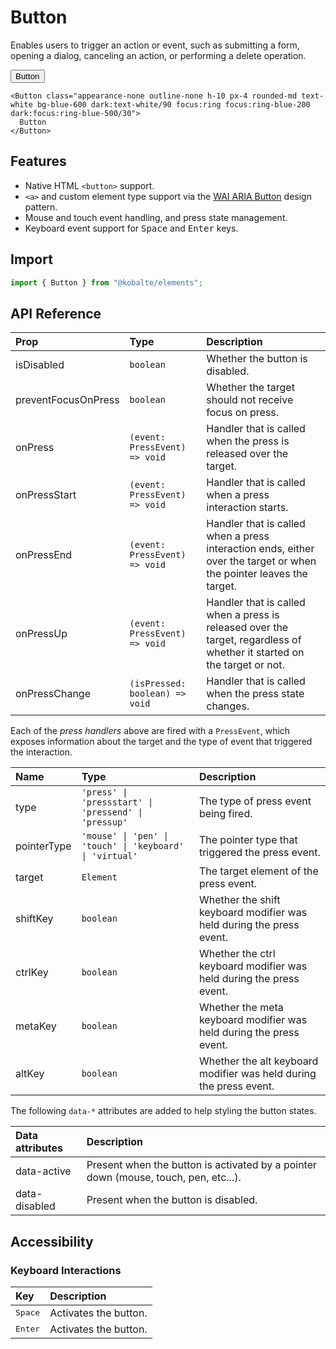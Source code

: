 

# Button

Enables users to trigger an action or event, such as submitting a form, opening a dialog, canceling an action, or performing a delete operation.

<Preview isCentered>
  <Button class="appearance-none outline-none h-10 px-4 rounded-md text-white bg-blue-600 dark:text-white/90 focus:ring focus:ring-blue-200 dark:focus:ring-blue-500/30">
    Button
  </Button>
</Preview>

```tsx
<Button class="appearance-none outline-none h-10 px-4 rounded-md text-white bg-blue-600 dark:text-white/90 focus:ring focus:ring-blue-200 dark:focus:ring-blue-500/30">
  Button
</Button>
```

## Features

- Native HTML `<button>` support.
- `<a>` and custom element type support via the [WAI ARIA Button](https://www.w3.org/WAI/ARIA/apg/patterns/button/) design pattern.
- Mouse and touch event handling, and press state management.
- Keyboard event support for <Kbd>Space</Kbd> and <Kbd>Enter</Kbd> keys.

## Import

```ts
import { Button } from "@kobalte/elements";
```

## API Reference

| Prop                | Type                           | Description                                                                                                             |
| :------------------ | :----------------------------- | :---------------------------------------------------------------------------------------------------------------------- |
| isDisabled          | `boolean`                      | Whether the button is disabled.                                                                                         |
| preventFocusOnPress | `boolean`                      | Whether the target should not receive focus on press.                                                                   |
| onPress             | `(event: PressEvent) => void`  | Handler that is called when the press is released over the target.                                                      |
| onPressStart        | `(event: PressEvent) => void`  | Handler that is called when a press interaction starts.                                                                 |
| onPressEnd          | `(event: PressEvent) => void`  | Handler that is called when a press interaction ends, either over the target or when the pointer leaves the target.     |
| onPressUp           | `(event: PressEvent) => void`  | Handler that is called when a press is released over the target, regardless of whether it started on the target or not. |
| onPressChange       | `(isPressed: boolean) => void` | Handler that is called when the press state changes.                                                                    |

Each of the _press handlers_ above are fired with a `PressEvent`, which exposes information about the target and the type of event that triggered the interaction.

| Name        | Type                                                     | Description                                                          |
| :---------- | :------------------------------------------------------- | :------------------------------------------------------------------- |
| type        | `'press' \| 'pressstart' \| 'pressend' \| 'pressup'`     | The type of press event being fired.                                 |
| pointerType | `'mouse' \| 'pen' \| 'touch' \| 'keyboard' \| 'virtual'` | The pointer type that triggered the press event.                     |
| target      | `Element`                                                | The target element of the press event.                               |
| shiftKey    | `boolean`                                                | Whether the shift keyboard modifier was held during the press event. |
| ctrlKey     | `boolean`                                                | Whether the ctrl keyboard modifier was held during the press event.  |
| metaKey     | `boolean`                                                | Whether the meta keyboard modifier was held during the press event.  |
| altKey      | `boolean`                                                | Whether the alt keyboard modifier was held during the press event.   |

The following `data-*` attributes are added to help styling the button states.

| Data attributes | Description                                                                         |
| :-------------- | :---------------------------------------------------------------------------------- |
| data-active     | Present when the button is activated by a pointer down (mouse, touch, pen, etc...). |
| data-disabled   | Present when the button is disabled.                                                |

## Accessibility

### Keyboard Interactions

| Key              | Description           |
| :--------------- | :-------------------- |
| <Kbd>Space</Kbd> | Activates the button. |
| <Kbd>Enter</Kbd> | Activates the button. |
